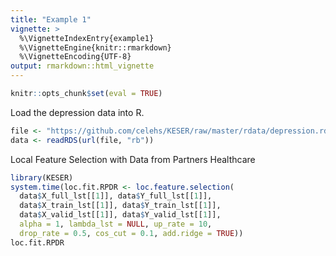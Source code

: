 ```yaml
---
title: "Example 1"
vignette: >
  %\VignetteIndexEntry{example1}
  %\VignetteEngine{knitr::rmarkdown}
  %\VignetteEncoding{UTF-8}
output: rmarkdown::html_vignette
---
```


```r
knitr::opts_chunk$set(eval = TRUE)
```

Load the depression data into R.

```r
file <- "https://github.com/celehs/KESER/raw/master/rdata/depression.rds"
data <- readRDS(url(file, "rb"))
```

Local Feature Selection with Data from Partners Healthcare 

```r
library(KESER)
system.time(loc.fit.RPDR <- loc.feature.selection(
  data$X_full_lst[[1]], data$Y_full_lst[[1]],
  data$X_train_lst[[1]], data$Y_train_lst[[1]], 
  data$X_valid_lst[[1]], data$Y_valid_lst[[1]],
  alpha = 1, lambda_lst = NULL, up_rate = 10, 
  drop_rate = 0.5, cos_cut = 0.1, add.ridge = TRUE))
loc.fit.RPDR
```
